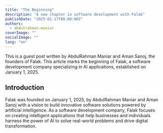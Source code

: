 ```yaml
---
title: "The Beginning"
description: "A new chapter in software development with Falak"
publishDate: "2025-01-17T00:00:00Z"
authors:
  - abdulrahman-maniar
coverImage: ""
socialImage: ""
lang: "en"
---
```



<Note title="Editor’s Note">

This is a guest post written by AbdulRahman Maniar and Aman Sanoj, the founders of Falak. This article marks the beginning of Falak, a software development company specializing in AI applications, established on January 1, 2025.

</Note>


## Introduction

Falak was founded on January 1, 2025, by AbdulRahman Maniar and Aman Sanoj with a vision to build innovative software solutions powered by artificial intelligence. As a software development company, Falak focuses on creating intelligent applications that help businesses and individuals harness the power of AI to solve real-world problems and drive digital transformation.
